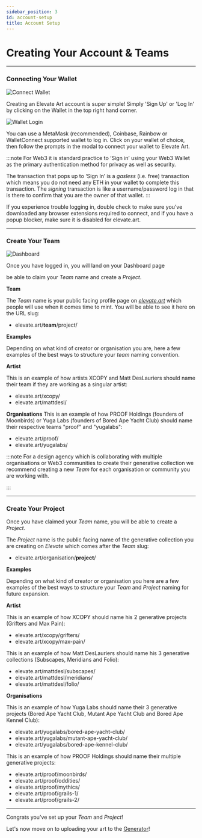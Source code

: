 ```yaml
---
sidebar_position: 3
id: account-setup
title: Account Setup
---
```


# Creating Your Account & Teams

---

### Connecting Your Wallet

![Connect Wallet](../static/img/connect-wallet.png)

Creating an Elevate Art account is super simple! Simply 'Sign Up' or 'Log In' by clicking on the Wallet in the top right hand corner.

![Wallet Login](../static/img/wallet-login.png)

You can use a MetaMask (recommended), Coinbase, Rainbow or WalletConnect supported wallet to log in. Click on your wallet of choice, then follow the prompts in the modal to connect your wallet to Elevate Art.

:::note
For Web3 it is standard practice to ‘Sign in’ using your Web3 Wallet as the primary authentication method for privacy as well as security.

The transaction that pops up to ‘Sign In’ is a _gasless_ (i.e. free) transaction which means you do not need any ETH in your wallet to complete this transaction. The _signing_ transaction is like a username/password log in that is there to confirm that you are the owner of that wallet.
:::

If you experience trouble logging in, double check to make sure you’ve downloaded any browser extensions required to connect, and if you have a popup blocker, make sure it is disabled for elevate.art.

---

### Create Your Team

![Dashboard](../static/img/dashboard.png)

Once you have logged in, you will land on your Dashboard page

be able to claim your _Team_ name and create a _Project_.

**Team**

The _Team_ name is your public facing profile page on _[elevate.art](http://elevate.art)_ which people will use when it comes time to mint. You will be able to see it here on the URL slug:

- elevate.art/**team**/project/

**Examples**

Depending on what kind of creator or organisation you are, here a few examples of the best ways to structure your _team_ naming convention.

**Artist**

This is an example of how artists XCOPY and Matt DesLauriers should name their team if they are working as a singular artist:

- elevate.art/xcopy/
- elevate.art/mattdesl/

**Organisations**
This is an example of how PROOF Holdings (founders of Moonbirds) or Yuga Labs (founders of Bored Ape Yacht Club) should name their respective teams "proof" and "yugalabs":

- elevate.art/proof/
- elevate.art/yugalabs/

:::note
For a design agency which is collaborating with multiple organisations or Web3 communities to create their generative collection we recommend creating a new _Team_ for each organisation or community you are working with.

:::

---

### Create Your Project

Once you have claimed your _Team_ name, you will be able to create a _Project_.

The _Project_ name is the public facing name of the generative collection you are creating on _Elevate_ which comes after the _Team_ slug:

- elevate.art/organisation/**project**/

**Examples**

Depending on what kind of creator or organisation you here are a few examples of the best ways to structure your _Team_ and _Project_ naming for future expansion.

**Artist**

This is an example of how XCOPY should name his 2 generative projects (Grifters and Max Pain):

- elevate.art/xcopy/grifters/
- elevate.art/xcopy/max-pain/

This is an example of how Matt DesLauriers should name his 3 generative collections (Subscapes, Meridians and Folio):

- elevate.art/mattdesl/subscapes/
- elevate.art/mattdesl/meridians/
- elevate.art/mattdesl/folio/

**Organisations**

This is an example of how Yuga Labs should name their 3 generative projects (Bored Ape Yacht Club, Mutant Ape Yacht Club and Bored Ape Kennel Club):

- elevate.art/yugalabs/bored-ape-yacht-club/
- elevate.art/yugalabs/mutant-ape-yacht-club/
- elevate.art/yugalabs/bored-ape-kennel-club/

This is an example of how PROOF Holdings should name their multiple generative projects:

- elevate.art/proof/moonbirds/
- elevate.art/proof/oddities/
- elevate.art/proof/mythics/
- elevate.art/proof/grails-1/
- elevate.art/proof/grails-2/

---

Congrats you've set up your _Team_ and _Project_!

Let's now move on to uploading your art to the [Generator](../docs/generator/intro)!

